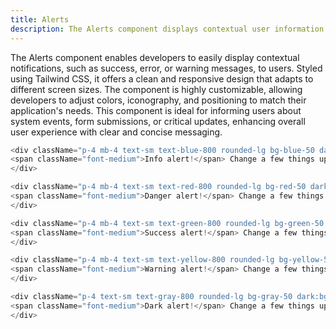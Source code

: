 ```yaml
---
title: Alerts
description: The Alerts component displays contextual user information with customizable alert elements styled using Tailwind CSS.
---
```

<div className="mdx-body">
The Alerts component enables developers to easily display contextual notifications, such as success, error, or warning messages, to users. Styled using Tailwind CSS, it offers a clean and responsive design that adapts to different screen sizes. The component is highly customizable, allowing developers to adjust colors, iconography, and positioning to match their application's needs. This component is ideal for informing users about system events, form submissions, or critical updates, enhancing overall user experience with clear and concise messaging.

<PreviewBox>
<Alerts />
</PreviewBox>

```js showLineNumbers caption="You can customize the markup and modify the tags as per your preferred framework to seamlessly integrate them into your project."
<div className="p-4 mb-4 text-sm text-blue-800 rounded-lg bg-blue-50 dark:bg-gray-800 dark:text-blue-400" role="alert">
<span className="font-medium">Info alert!</span> Change a few things up and try submitting again.
</div>

<div className="p-4 mb-4 text-sm text-red-800 rounded-lg bg-red-50 dark:bg-gray-800 dark:text-red-400" role="alert">
<span className="font-medium">Danger alert!</span> Change a few things up and try submitting again.
</div>

<div className="p-4 mb-4 text-sm text-green-800 rounded-lg bg-green-50 dark:bg-gray-800 dark:text-green-400" role="alert">
<span className="font-medium">Success alert!</span> Change a few things up and try submitting again.
</div>

<div className="p-4 mb-4 text-sm text-yellow-800 rounded-lg bg-yellow-50 dark:bg-gray-800 dark:text-yellow-300" role="alert">
<span className="font-medium">Warning alert!</span> Change a few things up and try submitting again.
</div>

<div className="p-4 text-sm text-gray-800 rounded-lg bg-gray-50 dark:bg-gray-800 dark:text-gray-300" role="alert">
<span className="font-medium">Dark alert!</span> Change a few things up and try submitting again.
</div>
```
</div>